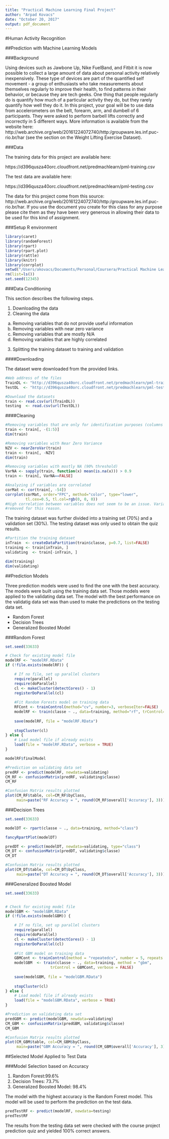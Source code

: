 ---
title: "Practical Machine Learning Final Project"
author: "Arpad Kovacs"
date: "October 20, 2017"
output: pdf_document
---

#Human Activity Recognition


##Prediction with Machine Learning Models


###Background


Using devices such as Jawbone Up, Nike FuelBand, and Fitbit it is now possible to collect a large amount of data about personal activity relatively inexpensively. These type of devices are part of the quantified self movement - a group of enthusiasts who take measurements about themselves regularly to improve their health, to find patterns in their behavior, or because they are tech geeks. One thing that people regularly do is quantify how much of a particular activity they do, but they rarely quantify how well they do it. In this project, your goal will be to use data from accelerometers on the belt, forearm, arm, and dumbell of 6 participants. They were asked to perform barbell lifts correctly and incorrectly in 5 different ways. More information is available from the website here: http://web.archive.org/web/20161224072740/http:/groupware.les.inf.puc-rio.br/har (see the section on the Weight Lifting Exercise Dataset).


###Data


The training data for this project are available here:

https://d396qusza40orc.cloudfront.net/predmachlearn/pml-training.csv

The test data are available here:

https://d396qusza40orc.cloudfront.net/predmachlearn/pml-testing.csv


The data for this project come from this source: http://web.archive.org/web/20161224072740/http:/groupware.les.inf.puc-rio.br/har. If you use the document you create for this class for any purpose please cite them as they have been very generous in allowing their data to be used for this kind of assignment.


###Setup R environment

```{r, warning=FALSE, message=FALSE, echo=FALSE}
library(caret)
library(randomForest)
library(rpart)
library(rpart.plot)
library(rattle)
library(knitr)
library(corrplot)
setwd("/Users/akovacs/Documents/Personal/Coursera/Practical Machine Learning")
rm(list=ls())
set.seed(12345)
```


###Data Conditioning


This section describes the following steps.

1. Downloading the data
2. Cleaning the data
a. Removing variables that do not provide useful information
b. Removing variables with near zero variance
c. Removing variables that are mostly N/A
d. Removing variables that are highly correlated
3. Splitting the training dataset to training and validation


####Downloading


The dataset were downloaded from the provided links. 

```{r}
#Web address of the files
TrainDL <- "http://d396qusza40orc.cloudfront.net/predmachlearn/pml-training.csv"
TestDL  <- "http://d396qusza40orc.cloudfront.net/predmachlearn/pml-testing.csv"

#Download the datasets
train <- read.csv(url(TrainDL))
testing  <- read.csv(url(TestDL))
```


####Cleaning


```{r}
#Removing variables that are only for identification purposes (columns 1 through 5)
train <- train[, -(1:5)]
dim(train)

#Removing variables with Near Zero Variance
NZV <- nearZeroVar(train)
train <- train[, -NZV]
dim(train)

#Removing variables with mostly NA (90% threshold)
VarNA <- sapply(train, function(x) mean(is.na(x))) > 0.9
train <- train[, VarNA==FALSE]

#Analyzing if variables are correlated
corMat <- cor(train[, -54])
corrplot(corMat, order="FPC", method="color", type="lower",
         tl.cex=0.5, tl.col=rgb(0, 0, 0))
#High correlation between variables does not seem to be an issue. Variables will not be
#removed for this reason.
```


The training dataset was further divided into a training set (70%) and a validation set (30%). The testing dataset was only used to obtain the quiz results.


```{r}
#Partition the training dataset 
inTrain  <- createDataPartition(train$classe, p=0.7, list=FALSE)
training <- train[inTrain, ]
validating  <- train[-inTrain, ]

dim(training)
dim(validating)
```


##Prediction Models

Three prediction models were used to find the one with the best accuracy. The models were built using the training data set. Those models were applied to the validating data set. The model with the best performance on the validatig data set was than used to make the predictions on the testing data set.

* Random Forest
* Decision Trees
* Generalized Boosted Model


###Random Forest


```{r, warning=FALSE, message=FALSE}
set.seed(33633)

# Check for existing model file
modelRF <- "modelRF.RData"
if (!file.exists(modelRF)) {

    # If no file, set up parallel clusters  
    require(parallel)
    require(doParallel)
    cl <- makeCluster(detectCores() - 1)
    registerDoParallel(cl)
    
    #Fit Random Forests model on training data
    RFCont <- trainControl(method="cv", number=3, verboseIter=FALSE)
    modelRF <- train(classe ~ ., data=training, method="rf", trControl=RFCont)
    
    save(modelRF, file = "modelRF.RData")
    
    stopCluster(cl)
} else {
    # Load model file if already exists  
    load(file = "modelRF.RData", verbose = TRUE)
}

modelRF$finalModel

#Prediction on validating data set
predRF <- predict(modelRF, newdata=validating)
CM_RF <- confusionMatrix(predRF, validating$classe)
CM_RF

#Confusion Matrix results plotted
plot(CM_RF$table, col=CM_RF$byClass,
     main=paste("RF Accuracy = ", round(CM_RF$overall['Accuracy'], 3)))
```


###Decision Trees


```{r, warning=FALSE, message=FALSE}
set.seed(33633)

modelDT <- rpart(classe ~ ., data=training, method="class")

fancyRpartPlot(modelDT)

predDT <- predict(modelDT, newdata=validating, type="class")
CM_DT <- confusionMatrix(predDT, validating$classe)
CM_DT

#Confusion Matrix results plotted
plot(CM_DT$table, col=CM_DT$byClass,
     main=paste("DT Accuracy = ", round(CM_DT$overall['Accuracy'], 3)))
```


###Generalized Boosted Model


```{r, message=FALSE, warning=FALSE}
set.seed(33633)


# Check for existing model file
modelGBM <- "modelGBM.RData"
if (!file.exists(modelGBM)) {

    # If no file, set up parallel clusters  
    require(parallel)
    require(doParallel)
    cl <- makeCluster(detectCores() - 1)
    registerDoParallel(cl)
    
    #Fit GBM model on training data
    GBMCont <- trainControl(method = "repeatedcv", number = 5, repeats = 1)
    modelGBM  <- train(classe ~ ., data=training, method = "gbm",
                    trControl = GBMCont, verbose = FALSE)
    
    save(modelGBM, file = "modelGBM.RData")
    
    stopCluster(cl)
} else {
    # Load model file if already exists  
    load(file = "modelGBM.RData", verbose = TRUE)
}

#Prediction on validating data set
predGBM <- predict(modelGBM, newdata=validating)
CM_GBM <- confusionMatrix(predGBM, validating$classe)
CM_GBM

#Confusion Matrix results plotted
plot(CM_GBM$table, col=CM_GBM$byClass,
     main=paste("GBM Accuracy = ", round(CM_GBM$overall['Accuracy'], 3)))
```

##Selected Model Applied to Test Data


###Model Selection based on Accuracy

1. Random Forest:99.6%
2. Decision Trees: 73.7%
3. Generalized Boosted Model: 98.4%

The model with the highest accuracy is the Random Forest model. This model will be used to perform the prediction on the test data.


```{r}
predTestRF <- predict(modelRF, newdata=testing)
predTestRF
```


The results from the testing data set were checked with the course project prediction quiz and yielded 100% correct answers.